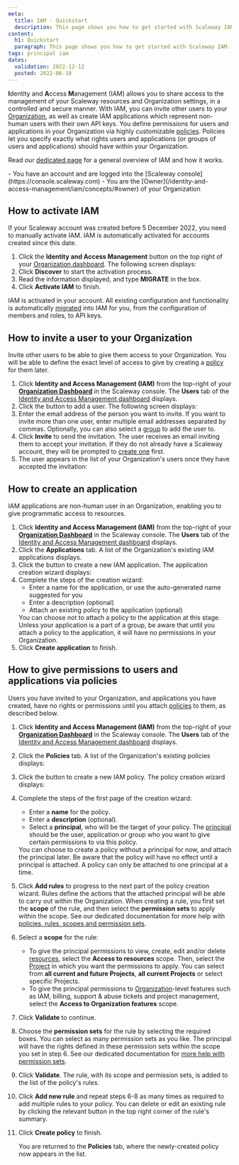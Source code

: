 ```yaml
---
meta:
  title: IAM - Quickstart
  description: This page shows you how to get started with Scaleway IAM.
content:
  h1: Quickstart
  paragraph: This page shows you how to get started with Scaleway IAM.
tags: principal iam 
dates:
  validation: 2022-12-12
  posted: 2022-06-10
---
```


**I**dentity and **A**ccess **M**anagement (IAM) allows you to share access to the management of your Scaleway resources and Organization settings, in a controlled and secure manner. With IAM, you can invite other users to your [Organization](/identity-and-access-management/iam/concepts/#organization), as well as create IAM applications which represent non-human users with their own API keys. You define permissions for users and applications in your Organization via highly customizable [policies](/identity-and-access-management/iam/concepts/#policy). Policies let you specify exactly what rights users and applications (or groups of users and applications) should have within your Organization.

<Lightbox src="scaleway-iam-concepts.webp" alt="" />

Read our [dedicated page](/identity-and-access-management/iam/reference-content/overview) for a general overview of IAM and how it works.

<Message type="requirement">
  - You have an account and are logged into the [Scaleway console](https://console.scaleway.com)
  - You are the [Owner](/identity-and-access-management/iam/concepts/#owner) of your Organization
</Message>

## How to activate IAM

If your Scaleway account was created before 5 December 2022, you need to manually activate IAM. IAM is automatically activated for accounts created since this date.

1. Click the **Identity and Access Management** button on the top right of your [Organization dashboard](https://console.scaleway.com/organization).
    <Lightbox src="scaleway-iam-button.webp" alt=""/>
    The following screen displays:
    <Lightbox src="scaleway-iam-splash.webp" alt=""/>
2. Click **Discover** to start the activation process.
3. Read the information displayed, and type **MIGRATE** in the box.
    <Lightbox src="scaleway-iam-activate.webp" alt=""/>
4. Click **Activate IAM** to finish.

IAM is activated in your account. All existing configuration and functionality is automatically [migrated](/identity-and-access-management/iam/reference-content/migration/) into IAM for you, from the configuration of members and roles, to API keys.


## How to invite a user to your Organization
Invite other users to be able to give them access to your Organization. You will be able to define the exact level of access to give by creating a [policy](#how-to-give-permissions-to-users-and-applications-via-policies) for them later.
1. Click **Identity and Access Management (IAM)** from the top-right of your [**Organization Dashboard**](https://console.scaleway.com/organization) in the Scaleway console. The **Users** tab of the [Identity and Access Management dashboard](https://console.scaleway.com/iam/users) displays.
    <Lightbox src="scaleway-iam-dashboard.webp" alt="" />
2. Click the <Icon name="plus" /> button to add a user. The following screen displays:
    <Lightbox src="scaleway-invite-user.webp" alt="" />
3. Enter the email address of the person you want to invite. If you want to invite more than one user, enter multiple email addresses separated by commas. Optionally, you can also select a [group](/identity-and-access-management/iam/concepts/#group) to add the user to.
4. Click **Invite** to send the invitation.
    The user receives an email inviting them to accept your invitation. If they do not already have a Scaleway account, they will be prompted to [create one](/console/my-account/how-to/create-an-account/) first.
5. The user appears in the list of your Organization's users once they have accepted the invitation:
    <Lightbox src="scaleway-iam-added-user.webp" alt="" />

## How to create an application

IAM applications are non-human user in an Organization, enabling you to give programmatic access to resources.
1. Click **Identity and Access Management (IAM)** from the top-right of your [**Organization Dashboard**](https://console.scaleway.com/organization) in the Scaleway console. The **Users** tab of the [Identity and Access Management dashboard](https://console.scaleway.com/iam/users) displays.
2. Click the **Applications** tab. A list of the Organization's existing IAM applications displays.
    <Lightbox src="scaleway-applications.webp" alt="" />
3. Click the <Icon name="plus" /> button to create a new IAM application. The application creation wizard displays:
    <Lightbox src="scaleway-create-app.webp" alt="" />
4. Complete the steps of the creation wizard:
    - Enter a name for the application, or use the auto-generated name suggested for you
    - Enter a description (optional)
    - Attach an existing policy to the application (optional)
    <Message type="note">
      You can choose not to attach a policy to the application at this stage. Unless your application is a part of a group, be aware that until you attach a policy to the application, it will have no permissions in your Organization.
    </Message>
5. Click **Create application** to finish. 

## How to give permissions to users and applications via policies

Users you have invited to your Organization, and applications you have created, have no rights or permissions until you attach [policies](/identity-and-access-management/iam/reference-content/policy/) to them, as described below. 
1. Click **Identity and Access Management (IAM)** from the top-right of your [**Organization Dashboard**](https://console.scaleway.com/organization) in the Scaleway console. The **Users** tab of the [Identity and Access Management dashboard](https://console.scaleway.com/iam/users) displays.
2. Click the **Policies** tab. A list of the Organization's existing policies displays:
    <Lightbox src="scaleway-policies.webp" alt="" />
3. Click the <Icon name="plus" /> button to create a new IAM policy. The policy creation wizard displays:
    <Lightbox src="scaleway-create-policy-p1.webp" alt="" />
4. Complete the steps of the first page of the creation wizard:
    - Enter a **name** for the policy.
    - Enter a **description** (optional).
    - Select a **principal**, who will be the target of your policy. The [principal](/identity-and-access-management/iam/concepts/#principal) should be the user, application or group who you want to give certain permissions to via this policy.
    <Message type="important">
      You can choose to create a policy without a principal for now, and attach the principal later. Be aware that the policy will have no effect until a principal is attached. A policy can only be attached to one principal at a time.
    </Message>
5. Click **Add rules** to progress to the next part of the policy creation wizard. 
    <Lightbox src="scaleway-create-policy-p2.webp" alt="" />
    <Message type="tip">
      Rules define the actions that the attached principal will be able to carry out within the Organization. When creating a rule, you first set the **scope** of the rule, and then select the **permission sets** to apply within the scope. See our dedicated documentation for more help with [policies, rules, scopes and permission sets](/identity-and-access-management/iam/reference-content/policy/).
    </Message>
6. Select a **scope** for the rule:
    - To give the principal permissions to view, create, edit and/or delete [resources](/identity-and-access-management/iam/concepts/#resource), select the **Access to resources** scope. Then, select the [Project](/identity-and-access-management/iam/concepts/#project) in which you want the permissions to apply. You can select from **all current and future Projects**, **all current Projects** or select specific Projects.
    - To give the principal permissions to [Organization](/identity-and-access-management/iam/concepts/#organization)-level features such as IAM, billing, support & abuse tickets and project management, select the **Access to Organization features** scope. 
7. Click **Validate** to continue.
8. Choose the **permission sets** for the rule by selecting the required boxes. You can select as many permission sets as you like. The principal will have the rights defined in these permission sets within the scope you set in step 6. See our dedicated documentation for [more help with permission sets](/identity-and-access-management/iam/reference-content/permission-sets). 
9. Click **Validate**. The rule, with its scope and permission sets, is added to the list of the policy's rules.
    <Lightbox src="scaleway-policy-rule.webp" alt="" />
10. Click **Add new rule** and repeat steps 6-8 as many times as required to add multiple rules to your policy. 
    <Message type="tip">
      You can delete <Icon name="delete" /> or edit <Icon name="edit" /> an existing rule by clicking the relevant button in the top right corner of the rule's summary.
    </Message>
11. Click **Create policy** to finish.

    You are returned to the **Policies** tab, where the newly-created policy now appears in the list.
